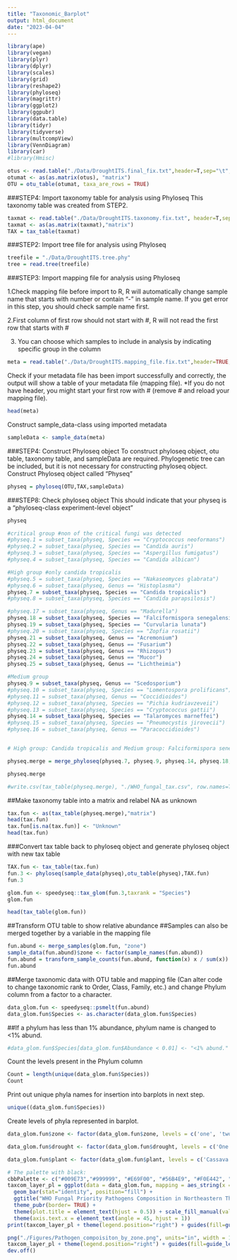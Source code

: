 ```yaml
---
title: "Taxonomic_Barplot"
output: html_document
date: "2023-04-04"
---
```


```r
library(ape)
library(vegan)
library(plyr)
library(dplyr)
library(scales)
library(grid)
library(reshape2)
library(phyloseq)
library(magrittr)
library(ggplot2)
library(ggpubr)
library(data.table)
library(tidyr)
library(tidyverse)
library(multcompView)
library(VennDiagram)
library(car)
#library(Hmisc)
```


```r
otus <- read.table("./Data/DroughtITS.final_fix.txt",header=T,sep="\t",row.names=1)
otumat <- as(as.matrix(otus), "matrix")
OTU = otu_table(otumat, taxa_are_rows = TRUE)
```

###STEP4: Import taxonomy table for analysis using Phyloseq
This taxonomy table was created from STEP2.
```r
taxmat <- read.table("./Data/DroughtITS.taxonomy.fix.txt", header=T,sep="\t",row.names=1)
taxmat <- as(as.matrix(taxmat),"matrix")
TAX = tax_table(taxmat)
```

###STEP2: Import tree file for analysis using Phyloseq

```r
treefile = "./Data/DroughtITS.tree.phy"
tree = read.tree(treefile)
```

###STEP3: Import mapping file for analysis using Phyloseq

1.Check mapping file before import to R, R will automatically change sample name that starts with number or contain “-” in sample name. If you get error in this step, you should check sample name first. 

2.First column of first row should not start with #, R will not read the first row that starts with #

3. You can choose which samples to include in analysis by indicating specific group in the column

```r
meta = read.table("./Data/DroughtITS.mapping_file.fix.txt",header=TRUE,row.names=1,sep="\t",stringsAsFactors=FALSE)
```

Check if your metadata file has been import successfully and correctly, the output will show a table of your metadata file (mapping file). *If you do not have header, you might start your first row with # (remove # and reload your mapping file).

```r
head(meta)
```

Construct sample_data-class using imported metadata
```r
sampleData <- sample_data(meta)
```


###STEP4: Construct Phyloseq object
To construct phyloseq object, otu table, taxonomy table, and sampleData are required. Phylogenetic tree can be included, but it is not necessary for constructing phyloseq object.
Construct Phyloseq object called "Physeq"

```r
physeq = phyloseq(OTU,TAX,sampleData)
```

###STEP8: Check phyloseq object
This should indicate that your physeq is a "phyloseq-class experiment-level object"

```r
physeq
```

```r
#critical group #non of the critical fungi was detected
#physeq.1 = subset_taxa(physeq, Species == "Cryptococcus neoformans")
#physeq.2 = subset_taxa(physeq, Species == "Candida auris")
#physeq.3 = subset_taxa(physeq, Species == "Aspergillus fumigatus")
#physeq.4 = subset_taxa(physeq, Species == "Candida albican")

#High group #only candida tropicalis
#physeq.5 = subset_taxa(physeq, Species == "Nakaseomyces glabrata")
#physeq.6 = subset_taxa(physeq, Genus == "Histoplasma")
physeq.7 = subset_taxa(physeq, Species == "Candida tropicalis")
#physeq.8 = subset_taxa(physeq, Species == "Candida parapsilosis")

#physeq.17 = subset_taxa(physeq, Genus == "Madurella")
physeq.18 = subset_taxa(physeq, Species == "Falciformispora senegalensis")
physeq.19 = subset_taxa(physeq, Species == "Curvularia lunata")
#physeq.20 = subset_taxa(physeq, Species == "Zopfia rosatii")
physeq.21 = subset_taxa(physeq, Genus == "Acremonium")
physeq.22 = subset_taxa(physeq, Genus == "Fusarium")
physeq.23 = subset_taxa(physeq, Genus == "Rhizopus")
physeq.24 = subset_taxa(physeq, Genus == "Mucor")
physeq.25 = subset_taxa(physeq, Genus == "Lichtheimia")

#Medium group
physeq.9 = subset_taxa(physeq, Genus == "Scedosporium")
#physeq.10 = subset_taxa(physeq, Species == "Lomentospora prolificans")
#physeq.11 = subset_taxa(physeq, Genus == "Coccidioides")
#physeq.12 = subset_taxa(physeq, Species == "Pichia kudriavzeveii")
#physeq.13 = subset_taxa(physeq, Species == "Cryptococcus gattii")
physeq.14 = subset_taxa(physeq, Species == "Talaromyces marneffei")
#physeq.15 = subset_taxa(physeq, Species == "Pneumocystis jirovecii")
#physeq.16 = subset_taxa(physeq, Genus == "Paracoccidioides")


# High group: Candida tropicalis and Medium group: Falciformispora senegalensis, Curvularia lunata, Acremonium spp, Fusarium spp, Rhizopus spp, Mucor spp, Lichtheimia, Scedosporium, Talaromyces marneffei

physeq.merge = merge_phyloseq(physeq.7, physeq.9, physeq.14, physeq.18, physeq.19, physeq.21, physeq.22, physeq.23, physeq.24, physeq.25)

physeq.merge
```
```r
#write.csv(tax_table(physeq.merge), "./WHO_fungal_tax.csv", row.names=TRUE)
```


##Make taxonomy table into a matrix and relabel NA as unknown
```r
tax.fun <- as(tax_table(physeq.merge),"matrix")
head(tax.fun)
tax.fun[is.na(tax.fun)] <- "Unknown"
head(tax.fun)
```

###Convert tax table back to phyloseq object and generate phyloseq object with new tax table
```r
TAX.fun <- tax_table(tax.fun)
fun.3 <- phyloseq(sample_data(physeq),otu_table(physeq),TAX.fun)
fun.3
```


```r
glom.fun <- speedyseq::tax_glom(fun.3,taxrank = "Species")
glom.fun
```

```r
head(tax_table(glom.fun))
```


##Transform OTU table to show relative abundance
##Samples can also be merged together by a variable in the mapping file

```r

fun.abund <- merge_samples(glom.fun, "zone")
sample_data(fun.abund)$zone <- factor(sample_names(fun.abund))
fun.abund = transform_sample_counts(fun.abund, function(x) x / sum(x))
fun.abund

```


##Merge taxonomic data with OTU table and mapping file (Can alter code to change taxonomic rank to Order, Class, Family, etc.) and change Phylum column from a factor to a character.

```r
data_glom.fun <- speedyseq::psmelt(fun.abund)
data_glom.fun$Species <- as.character(data_glom.fun$Species)
```

##If a phylum has less than 1% abundance, phylum name is changed to <1% abund.

```r
#data_glom.fun$Species[data_glom.fun$Abundance < 0.01] <- "<1% abund."
```

Count the levels present in the Phylum column

```r
Count = length(unique(data_glom.fun$Species))
Count
```

Print out unique phyla names for insertion into barplots in next step.

```r
unique((data_glom.fun$Species))
```

Create levels of phyla represented in barplot. 


```r
data_glom.fun$zone <- factor(data_glom.fun$zone, levels = c('one', 'two', 'three', 'four', 'five', 'six', 'seven' ,'eight')) 
```

```r
data_glom.fun$drought <- factor(data_glom.fun$drought, levels = c('One', 'Two', 'Three', 'Four')) 
```


```r
data_glom.fun$plant <- factor(data_glom.fun$plant, levels = c('Cassava', 'Rice', 'Rubber tree', 'Sugarcane')) 
```

```r
# The palette with black:
cbbPalette <- c("#009E73","#999999", "#E69F00", "#56B4E9", "#F0E442", "#0072B2", "#D55E00", "#CC79A7", "midnightblue", "lightgreen","thistle3", "brown", "aquamarine4","lavenderblush2","snow3", "darkblue", "darkgoldenrod1", "darkseagreen", "darkorchid", "darkolivegreen1", "black","lightskyblue", "darkgreen", "deeppink", "khaki2", "firebrick", "brown1", "darkorange1", "cyan1", "royalblue4", "darksalmon", "darkblue","royalblue4", "dodgerblue3", "steelblue1", "lightskyblue", "darkseagreen", "darkgoldenrod1", "darkseagreen", "darkorchid", "darkolivegreen1", "brown1", "darkorange1", "cyan1", "darkgrey")
taxcom_layer_pl = ggplot(data = data_glom.fun, mapping = aes_string(x = "zone", y = "Abundance", fill = "Species" )) + 
  geom_bar(stat="identity", position="fill") + 
  ggtitle("WHO Fungal Priority Pathogens Composition in Northeastern Thailand in Agricultural Soil")+
  theme_pubr(border= TRUE) + 
  theme(plot.title = element_text(hjust = 0.5)) + scale_fill_manual(values = cbbPalette) +  
  theme(axis.text.x = element_text(angle = 45, hjust = 1))
print(taxcom_layer_pl + theme(legend.position="right") + guides(fill=guide_legend(nrow=32)))

```

```r
png("./Figures/Pathogen_compoisiton_by_zone.png", units="in", width = 12, height = 10, res = 600 )
taxcom_layer_pl + theme(legend.position="right") + guides(fill=guide_legend(nrow=32)) + theme(axis.text.x = element_text(angle = 45, hjust = 1))
dev.off()
```













